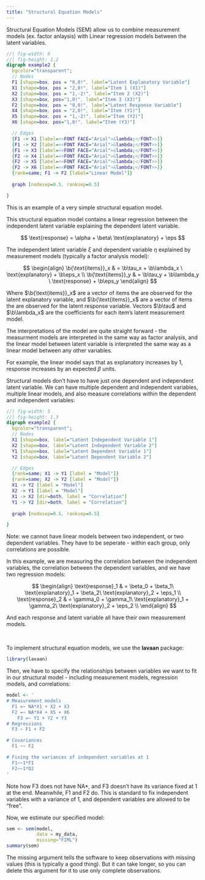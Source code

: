 ```yaml
---
title: "Structural Equation Models"
---
```


Structural Equation Models (SEM) allow us to combine measurement models (ex. factor anlaysis) with Linear regression models between the latent variables.

::: center-graph
```dot
//| fig-width: 6
//| fig-height: 1.2
digraph example2 {
  bgcolor="transparent";
  // Nodes
  F1 [shape=box, pos = "0,0!", label="Latent Explanatory Variable"]
  X1 [shape=box, pos = "2,0!", label="Item 1 (X1)"]
  X2 [shape=box, pos = "1,-2!", label="Item 2 (X2)"]
  X3 [shape=box, pos="1,0!", label="Item 3 (X3)"]
  F2 [shape=box, pos = "0,0!", label="Latent Response Variable"]
  X4 [shape=box, pos = "2,0!", label="Item (Y1)"]
  X5 [shape=box, pos = "1,-2!", label="Item (Y2)"]
  X6 [shape=box, pos="1,0!", label="Item (Y3)"]

  // Edges
  {F1 -> X1 [label=<<FONT FACE="Arial">&lambda;</FONT>>]}
  {F1 -> X2 [label=<<FONT FACE="Arial">&lambda;</FONT>>]}
  {F1 -> X3 [label=<<FONT FACE="Arial">&lambda;</FONT>>]}
  {F2 -> X4 [label=<<FONT FACE="Arial">&lambda;</FONT>>]}
  {F2 -> X5 [label=<<FONT FACE="Arial">&lambda;</FONT>>]}
  {F2 -> X6 [label=<<FONT FACE="Arial">&lambda;</FONT>>]}
  {rank=same; F1 -> F2 [label="Linear Model"]}
  
  graph [nodesep=0.5, ranksep=0.5]

}
```
:::

::: small
This is an example of a very simple structural equation model.
:::

This structural equation model contains a linear regression between the independent latent variable explaining the dependent latent variable.

$$
\text{response} = \alpha +  \beta\ \text{explanatory} + \eps
$$

The independent latent variable $\xi$ and dependent variable $\eta$ explained by measurement models (typically a factor analysis model):

$$
\begin{align}
\b{\text{items}}_x & = \b\tau_x + \b\lambda_x \ \text{explanatory} + \b\eps_x \\
\b{\text{items}}_y & = \b\tau_y + \b\lambda_y \ \text{response} + \b\eps_y
\end{align}
$$

::: small
Where $\b{\text{items}}_x$ are a vector of items the are observed for the latent explanatory variable, and $\b{\text{items}}_x$ are a vector of items the are observed for the latent response variable. Vectors $\b\tau$ and $\b\lambda_x$ are the coefficients for each item's latent measurement model.
:::

The interpretations of the model are quite straight forward - the measurment models are interpreted in the same way as factor analysis, and the linear model between latent variable is interpreted the same way as a linear model between any other variables.

::: small
For example, the linear model says that as explanatory increases by 1, response increases by an expected $\beta$ units.
:::

Structural models don't have to have just one dependent and independent latent variable. We can have multiple dependent and independent variables, multiple linear models, and also measure correlations within the dependent and independent variables:

::: center-graph
```dot
//| fig-width: 5
//| fig-height: 1.3
digraph example2 {
  bgcolor="transparent";
  // Nodes
  X1 [shape=box, label="Latent Independent Variable 1"]
  X2 [shape=box, label="Latent Independent Variable 2"]
  Y1 [shape=box, label="Latent Dependent Variable 1"]
  Y2 [shape=box, label="Latent Dependent Variable 2"]

  // Edges
  {rank=same; X1 -> Y1 [label = "Model"]}
  {rank=same; X2 -> Y2 [label = "Model"]}
  X1 -> Y2 [label = "Model"]
  X2 -> Y1 [label = "Model"]
  X1 -> X2 [dir=both, label = "Correlation"]
  Y1 -> Y2 [dir=both, label = "Correlation"]
  
  graph [nodesep=0.5, ranksep=0.5]

}
```
:::

::: small
Note: we cannot have linear models between two independent, or two dependent variables. They have to be seperate - within each group, only correlations are possible.
:::

In this example, we are measuring the correlation between the independent variables, the correlation between the dependent variables, and we have two regression models:

$$
\begin{align}
\text{response}_1 & = \beta_0 + \beta_1\ \text{explanatory}_1 + \beta_2\ \text{explanatory}_2 + \eps_1 \\
\text{response}_2 & = \gamma_0 + \gamma_1\ \text{explanatory}_1 + \gamma_2\ \text{explanatory}_2 + \eps_2 \\
\end{align}
$$

::: small
And each response and latent variable all have their own measurement models.
:::

<br />

To implement structural equation models, we use the **lavaan** package:

```r
library(lavaan)
```

Then, we have to specify the relationships between variables we want to fit in our structural model - including measurement models, regression models, and correlations:

```r
model <- '
# Measurement models 
  F1 =~ NA*X1 + X2 + X3
  F2 =~ NA*X4 + X5 + X6
	F3 =~ Y1 + Y2 + Y3
# Regressions
  F3 ~ F1 + F2

# Covariances
  F1 ~~ F2

# Fixing the variances of independent variables at 1
  F1~~1*F1
  F2~~1*D2
'
```

::: small
Note how F3 does not have NA\*, and F3 doesn't have its variance fixed at 1 at the end. Meanwhile, F1 and F2 do. This is standard to fix independent variables with a variance of 1, and dependent variables are allowed to be "free".
:::

Now, we estimate our specified model:

```r
sem <- sem(model,
           data = my_data,
           missing="FIML")
summary(sem)
```

::: small
The missing argument tells the software to keep observations with missing values (this is typically a good thing). But it can take longer, so you can delete this argument for it to use only complete observations.
:::

